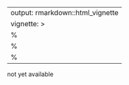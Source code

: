 
---
output: rmarkdown::html_vignette
vignette: >
  %\VignetteIndexEntry{pkgdown}
  %\VignetteEngine{knitr::rmarkdown}
  %\VignetteEncoding{UTF-8}
---

<!--html_preserve-->
not yet available
<!--/html_preserve-->

<!--
<object data="http://bioconductor.org/packages/release/bioc/vignettes/globalSeq/inst/doc/globalSeq.pdf" type="application/pdf" width="900px" height="700px"> 
  <p>Download vignette <a href="http://bioconductor.org/packages/release/bioc/vignettes/globalSeq/inst/doc/globalSeq.pdf">here</a>.</p>  
 </object>
 </div>
-->
